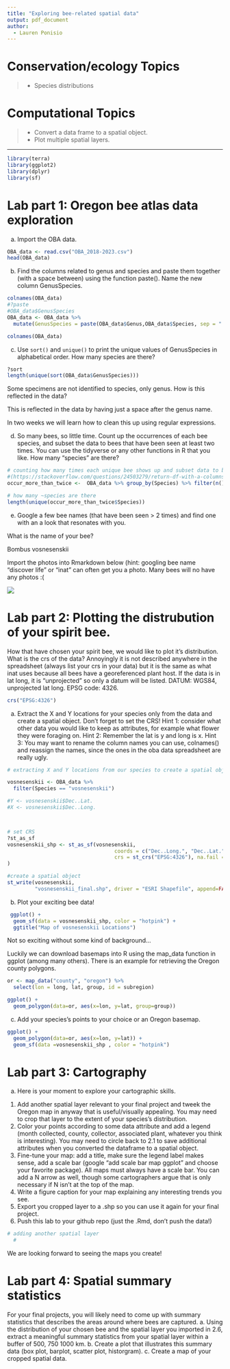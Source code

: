 ```yaml
---
title: "Exploring bee-related spatial data"
output: pdf_document
author:
  - Lauren Ponisio
---
```


<!-- Lesson Overview -->

# Conservation/ecology Topics 

> - Species distributions 

# Computational Topics
> -  Convert a data frame to a spatial object.
> -  Plot multiple spatial layers.

-------------------------------
```r
library(terra)
library(ggplot2)
library(dplyr)
library(sf)
```

# Lab part 1: Oregon bee atlas data exploration 

a. Import the OBA data.
```r
OBA_data <- read.csv("OBA_2018-2023.csv")
head(OBA_data)

```

b. Find the columns related to genus and species and paste them together (with a space between) using the function paste(). Name the new column GenusSpecies.
```r

colnames(OBA_data)
#?paste
#OBA_data$GenusSpecies
OBA_data <- OBA_data %>% 
  mutate(GenusSpecies = paste(OBA_data$Genus,OBA_data$Species, sep = " "))

colnames(OBA_data)

```

c. Use `sort()` and `unique()` to print the unique values of GenusSpecies in alphabetical order.  How many species are there? 

```r
?sort
length(unique(sort(OBA_data$GenusSpecies)))

```

Some specimens are not identified to species, only genus. How is this reflected in the data? 

This is reflected in the data by having just a space after the genus name.

In two weeks we will learn how to clean this up using regular expressions. 

d. So many bees, so little time. Count up the occurrences of each bee species, and subset the data to bees that have been seen at least two times. 
You can use the tidyverse or any other functions in R that you like. How many "species" are there? 

```r

# counting how many times each unique bee shows up and subset data to bees seen at least two times
#(https://stackoverflow.com/questions/24503279/return-df-with-a-columns-values-that-oc# cur-more-than-once)
occur_more_than_twice <-  OBA_data %>% group_by(Species) %>% filter(n()>=2)

# how many ~species are there 
length(unique(occur_more_than_twice$Species))

```

e. Google a few bee names (that have been seen > 2 times) and find one with an a look that resonates with you.

What is the name of your bee? 

Bombus vosnesenskii

Import the photos into Rmarkdown below (hint: googling bee name "discover life" or "inat" can often get you a photo. Many bees will no have any photos :( 

![](https://www.inaturalist.org/photos/353270971)



# Lab part 2: Plotting the distrubution of your spirit bee. 

How that have chosen your spirit bee, we would like to plot it's distribution. What is the crs of the data? Annoyingly it is not described anywhere in the spreadsheet (always list your crs in your data) but it is the same as what inat uses because all bees have a georeferenced plant host. If the data is in lat long, it is "unprojected" so only a datum will be listed. 
DATUM: WGS84, unprojected lat long. EPSG code: 4326. 


```r
crs("EPSG:4326")
```

a. Extract the X and Y locations for your species only from the data and create a spatial object. Don't forget to set the CRS! 
Hint 1: consider what other data you would like to keep as attributes, for example what flower they were foraging on. Hint 2: Remember the lat is y and long is x. 
Hint 3: You may want to rename the column names you can use, colnames() and reassign the names, since the ones in the oba data spreadsheet are really ugly. 

```r

# extracting X and Y locations from our species to create a spatial object

vosnesenskii <- OBA_data %>%
  filter(Species == "vosnesenskii")

#Y <- vosnesenskii$Dec..Lat.
#X <- vosnesenskii$Dec..Long.



# set CRS
?st_as_sf
vosnesenskii_shp <- st_as_sf(vosnesenskii,
                                   coords = c("Dec..Long.", "Dec..Lat."),
                                   crs = st_crs("EPSG:4326"), na.fail = FALSE	
)

#create a spatial object
st_write(vosnesenskii,
         "vosnesenskii_final.shp", driver = "ESRI Shapefile", append=FALSE)
```

b. Plot your exciting bee data!

```r

 ggplot() +
  geom_sf(data = vosnesenskii_shp, color = "hotpink") +
  ggtitle("Map of vosnesenskii Locations")

```

Not so exciting without some kind of background... 

Luckily we can download basemaps into R using the map_data function in ggplot (among many others). There is an example for retrieving the Oregon county polygons. 

```r
or <- map_data("county", "oregon") %>% 
  select(lon = long, lat, group, id = subregion)

ggplot() +
  geom_polygon(data=or, aes(x=lon, y=lat, group=group))

```

c. Add your species's points to your choice or an Oregon basemap. 

```r
  

ggplot() +
  geom_polygon(data=or, aes(x=lon, y=lat)) +
  geom_sf(data =vosnesenskii_shp , color = "hotpink") 

```
# Lab part 3: Cartography

a. Here is your moment to explore your cartographic skills. 
1. Add another spatial layer relevant to your final project and tweek the Oregon map in anyway that is useful/visually appealing. You may need to crop that layer to the extent of your species's distribution. 
2. Color your points according to some data attribute and add a legend (month collected, county, collector, associated plant, whatever you think is interesting). You may need to circle back to 2.1 to save
additional attributes when you converted the dataframe to a spatial object. 
3. Fine-tune your map: add a title, make sure the legend label makes sense, add a scale bar (google "add scale bar map ggplot" and choose your favorite package). All maps must always have a scale bar. You can add a N arrow as well, though some cartographers argue that is only necessary if N isn't at the top of the map.
4. Write a figure caption for your map explaining any interesting trends you see. 
5. Export you cropped layer to a .shp so you can use it again for your final project.
6. Push this lab to your github repo (just the .Rmd, don't push the data!)

```r

# adding another spatial layer
  # 

```

We are looking forward to seeing the maps you create! 

# Lab part 4: Spatial summary statistics
 For your final projects, you will likely need to come up with summary statistics that describes the areas around where bees are captured. 
a. Using the distribution of your chosen bee and the spatial layer you imported in 2.6, extract a meaningful summary statistics from your spatial layer within a buffer of 500, 750 1000 km.
b. Create a plot that illustrates this summary data (box plot, barplot, scatter plot, historgram). 
c. Create a map of your cropped spatial data.

```r


```